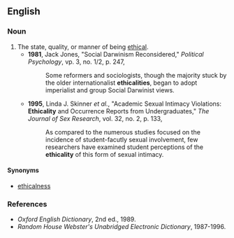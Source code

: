 ==English==

===Noun===
{{en-noun|ethicalit|ies}}

#The state, quality, or manner of being [[ethical]].
#*'''1981''', Jack Jones, "Social Darwinism Reconsidered," ''Political Psychology'', vp. 3, no. 1/2,  p. 247,
#*:Some reformers and sociologists, though the majority stuck by the older internationalist '''ethicalities''', began to adopt imperialist and group Social Darwinist views.
#*'''1995''', Linda J. Skinner ''et al.'', "Academic Sexual Intimacy Violations: '''Ethicality''' and Occurrence Reports from Undergraduates," ''The Journal of Sex Research'', vol. 32, no. 2,  p. 133,
#*:As compared to the numerous studies focused on the incidence of student-facutly sexual involvement, few researchers have examined student perceptions of the '''ethicality''' of this form of sexual intimacy.

====Synonyms====
*[[ethicalness]]

===References===
*''Oxford English Dictionary'', 2nd ed., 1989.
*''Random House Webster's Unabridged Electronic Dictionary'', 1987-1996.